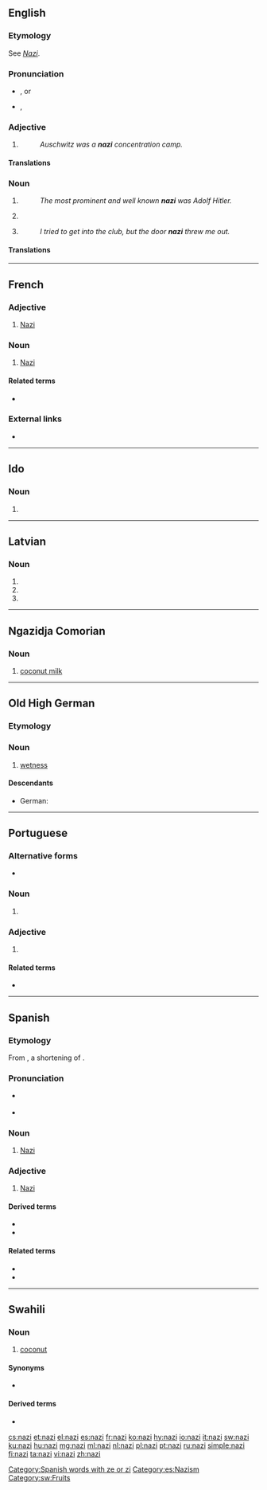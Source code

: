 {{also|nazī|naži|Nazi}}
==English==

===Etymology===
See ''[[Nazi#English|Nazi]]''.

===Pronunciation===
* {{a|US}} {{enPR|ʹnătsē}}, {{IPA|/ˈnætsi/|lang=en}} or {{IPA|/ˈnɑtsi/|lang=en}}
* {{a|UK}} {{enPR|ʹnätsē}}, {{IPA|/ˈnɑtsi/|lang=en}}

===Adjective===
{{en-adj}}

# {{alternative form of|Nazi|lang=en}}
#: ''Auschwitz was a '''nazi''' concentration camp.''

====Translations====
{{trans-see|Nazi}}

===Noun===
{{en-noun}}

# {{alternative form of|Nazi||lang=en}} {{qualifier|member of the Nazi Party}}
#: ''The most prominent and well known '''nazi''' was Adolf Hitler.''
# {{alternative form of|Nazi||lang=en}} {{qualifier|adherent of a neo-Nazi or similar ideology}}
# {{alternative form of|Nazi||lang=en}} {{qualifier|pejorative: one who imposes views on others}}
#: ''I tried to get into the club, but the door '''nazi''' threw me out.''

====Translations====
{{trans-see|Nazi}}

----

==French==

===Adjective===
{{fr-adj}}

# [[Nazi]]

===Noun===
{{fr-noun|m}}

# [[Nazi]]

====Related terms====
* {{l|fr|nazisme}}

===External links===
* {{R:TLFi}}

----

==Ido==

===Noun===
{{head|io|plural}}

# {{plural of|nazo|lang=io}}

----

==Latvian==

===Noun===
{{head|lv|noun form|g=m}}

# {{lv-inflection of|nazis|voc|s}}
# {{lv-inflection of|nazis|acc|s}}
# {{lv-inflection of|nazis|ins|s}}

----

==Ngazidja Comorian==

===Noun===
{{head|zdj|noun|class 9}}

# [[coconut milk]]

----

==Old High German==

===Etymology===
{{suffix|naz|ī|gloss1=wet|lang=goh}}

===Noun===
{{goh-noun|head=nazī|f}}

# [[wetness]]

====Descendants====
* German: {{l/de|Nässe}}

----

==Portuguese==
===Alternative forms===
*{{l/pt|nazista}} {{qualifier|Brazil}}
===Noun===
{{pt-noun|mf}}

# {{label|pt|historical}} {{l/en|Nazi}} {{gloss|member of the Nazi party}}

===Adjective===
{{pt-noun|mf}}

# {{label|pt|historical}} {{l/en|Nazi}} {{gloss|relating to Nazis, the Nazi party or Nazi Germany}}

====Related terms====
* {{l/pt|nazismo}}

----

==Spanish==

===Etymology===
From {{etyl|de|es}} {{term|Nazi|lang=de}}, a shortening of {{term|Nationalsozialist|lang=de||[[National Socialist]]}}.

===Pronunciation===
* {{a|Castilian}} {{IPA|/ˈna.θi/|lang=es}}
* {{a|Others}} {{IPA|/ˈna.si/|lang=es}}

===Noun===
{{es-noun|mf}}

# [[Nazi]]

===Adjective===
{{es-adj}}

# [[Nazi]]

====Derived terms====
* {{l|es|nazismo|g=m}}
* {{l|es|neonazi}}

====Related terms====
* {{l|es|nacionalsocialismo}}
* {{l|es|nacionalsocialista}}

[[Category:Spanish words with ze or zi]]
[[Category:es:Nazism]]

----

==Swahili==

===Noun===
{{sw-noun|n}}

# [[coconut]]

====Synonyms====
* {{l|sw|dafu}} {{qualifier|coconut with milk in it}}

====Derived terms====
* {{l|sw|mnazi|gloss=coconut palm}}

[[Category:sw:Fruits]]

[[cs:nazi]]
[[et:nazi]]
[[el:nazi]]
[[es:nazi]]
[[fr:nazi]]
[[ko:nazi]]
[[hy:nazi]]
[[io:nazi]]
[[it:nazi]]
[[sw:nazi]]
[[ku:nazi]]
[[hu:nazi]]
[[mg:nazi]]
[[ml:nazi]]
[[nl:nazi]]
[[pl:nazi]]
[[pt:nazi]]
[[ru:nazi]]
[[simple:nazi]]
[[fi:nazi]]
[[ta:nazi]]
[[vi:nazi]]
[[zh:nazi]]